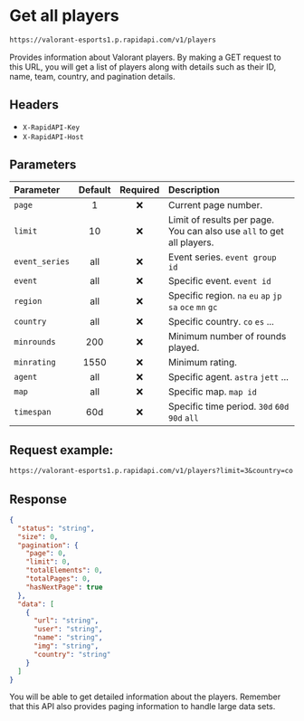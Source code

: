 # Get all players

```txt copy filename="GET"
https://valorant-esports1.p.rapidapi.com/v1/players
```

Provides information about Valorant players. By making a GET request to this URL, you will get a list of players along with details such as their ID, name, team, country, and pagination details.

## Headers

- `X-RapidAPI-Key`
- `X-RapidAPI-Host`

## Parameters

| Parameter      | Default | Required | Description                                                           |
| :------------- | :-----: | :------: | :-------------------------------------------------------------------- |
| `page`         |    1    |    ❌    | Current page number.                                                  |
| `limit`        |   10    |    ❌    | Limit of results per page. You can also use `all` to get all players. |
| `event_series` |   all   |    ❌    | Event series. `event group id`                                        |
| `event`        |   all   |    ❌    | Specific event. `event id`                                            |
| `region`       |   all   |    ❌    | Specific region. `na` `eu` `ap` `jp` `sa` `oce` `mn` `gc`             |
| `country`      |   all   |    ❌    | Specific country. `co` `es` ...                                       |
| `minrounds`    |   200   |    ❌    | Minimum number of rounds played.                                      |
| `minrating`    |  1550   |    ❌    | Minimum rating.                                                       |
| `agent`        |   all   |    ❌    | Specific agent. `astra` `jett` ...                                    |
| `map`          |   all   |    ❌    | Specific map. `map id`                                                |
| `timespan`     |   60d   |    ❌    | Specific time period. `30d` `60d` `90d` `all`                         |

## Request example:

```txt copy filename="GET"
https://valorant-esports1.p.rapidapi.com/v1/players?limit=3&country=co
```

## Response

```json copy
{
  "status": "string",
  "size": 0,
  "pagination": {
    "page": 0,
    "limit": 0,
    "totalElements": 0,
    "totalPages": 0,
    "hasNextPage": true
  },
  "data": [
    {
      "url": "string",
      "user": "string",
      "name": "string",
      "img": "string",
      "country": "string"
    }
  ]
}
```

You will be able to get detailed information about the players. Remember that this API also provides paging information to handle large data sets.
